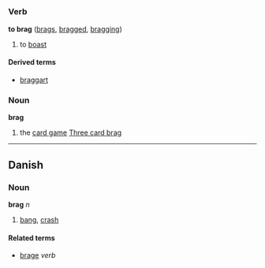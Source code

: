 =={{en}}==
===Verb===
'''to brag''' ([[brags]], [[bragged]], [[bragging]])

# to [[boast]]

====Derived terms====
*[[braggart]]

===Noun===
'''brag'''
# the [[card game]] [[Three card brag]]
----

==Danish==
===Noun===
'''brag''' ''n''

# [[bang]], [[crash]]

====Related terms====
*[[brage]] ''verb''